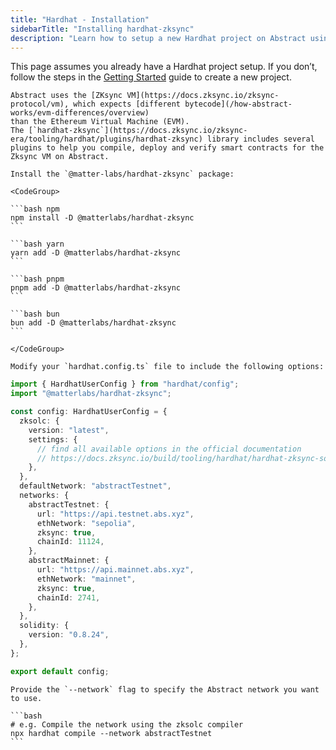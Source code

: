 ```yaml
---
title: "Hardhat - Installation"
sidebarTitle: "Installing hardhat-zksync"
description: "Learn how to setup a new Hardhat project on Abstract using hardhat-zksync."
---
```


This page assumes you already have a Hardhat project setup. If you don&rsquo;t, follow the steps in the [Getting Started](/build-on-abstract/smart-contracts/hardhat/get-started) guide to create a new project.

<Steps>
  <Step title="Install hardhat-zksync">

    Abstract uses the [ZKsync VM](https://docs.zksync.io/zksync-protocol/vm), which expects [different bytecode](/how-abstract-works/evm-differences/overview)
    than the Ethereum Virtual Machine (EVM).
    The [`hardhat-zksync`](https://docs.zksync.io/zksync-era/tooling/hardhat/plugins/hardhat-zksync) library includes several plugins to help you compile, deploy and verify smart contracts for the Zksync VM on Abstract.

    Install the `@matter-labs/hardhat-zksync` package:

    <CodeGroup>

    ```bash npm
    npm install -D @matterlabs/hardhat-zksync
    ```

    ```bash yarn
    yarn add -D @matterlabs/hardhat-zksync
    ```

    ```bash pnpm
    pnpm add -D @matterlabs/hardhat-zksync
    ```

    ```bash bun
    bun add -D @matterlabs/hardhat-zksync
    ```

    </CodeGroup>

  </Step>

  <Step title="Update Hardhat configuration">

    Modify your `hardhat.config.ts` file to include the following options:

```ts
import { HardhatUserConfig } from "hardhat/config";
import "@matterlabs/hardhat-zksync";

const config: HardhatUserConfig = {
  zksolc: {
    version: "latest",
    settings: {
      // find all available options in the official documentation
      // https://docs.zksync.io/build/tooling/hardhat/hardhat-zksync-solc#configuration
    },
  },
  defaultNetwork: "abstractTestnet",
  networks: {
    abstractTestnet: {
      url: "https://api.testnet.abs.xyz",
      ethNetwork: "sepolia",
      zksync: true,
      chainId: 11124,
    },
    abstractMainnet: {
      url: "https://api.mainnet.abs.xyz",
      ethNetwork: "mainnet",
      zksync: true,
      chainId: 2741,
    },
  },
  solidity: {
    version: "0.8.24",
  },
};

export default config;
```

  </Step>

  <Step title="Run Hardhat commands">

    Provide the `--network` flag to specify the Abstract network you want to use.

    ```bash
    # e.g. Compile the network using the zksolc compiler
    npx hardhat compile --network abstractTestnet
    ```

  </Step>

</Steps>
